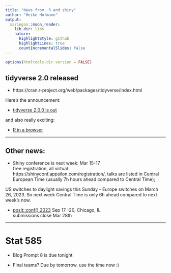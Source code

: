 ```yaml
---
title: "News from  R and shiny"
author: "Heike Hofmann"
output:
  xaringan::moon_reader:
    lib_dir: libs
    nature:
      highlightStyle: github
      highlightLines: true
      countIncrementalSlides: false
---
```


```r
options(htmltools.dir.version = FALSE)
```

## tidyverse 2.0 released

- https://cran.r-project.org/web/packages/tidyverse/index.html 

Here's the announcement:

- [tidyverse 2.0.0 is out](https://www.tidyverse.org/blog/2023/03/tidyverse-2-0-0/)

and also really exciting: 

- [R in a browser](https://www.tidyverse.org/blog/2023/03/webr-0-1-0/)

---

## Other news: 

- Shiny conference is next week: Mar 15-17 \
free registration, all virtual\
https://shinyconf.appsilon.com/registration/, talks are listed in Central European Time (usually 7h hours ahead compared to Central Time);   

US switches to daylight savings this Sunday - Europe switches on March 26, 2023. So next week  Central Time is only 6h ahead compared to next week's now.


- [posit::conf() 2023](https://posit.co/blog/posit-conf-2023-registration-open/) Sep 17 -20, Chicago, IL\
submissions close Mar 28th

---

# Stat 585

- Blog Prompt 8 is due tonight

- Final teams? Due by tomorrow. use the time now :)

